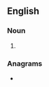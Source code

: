 {{also|Aspies}}
==English==

===Noun===
{{head|en|noun plural form}}

# {{plural of|aspie|lang=en}}

===Anagrams===
* {{anagrams|en|asspie|paises|sepias}}